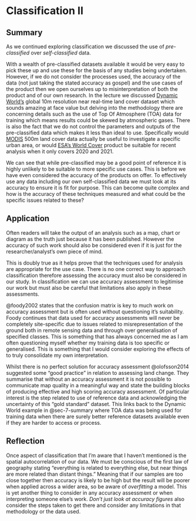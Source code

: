 # Classification II

## Summary {#sec-7-summary}

As we continued exploring classification we discussed the use of *pre-classified* over *self-classified* data.

With a wealth of pre-classified datasets available it would be very easy to pick these up and use these for the basis of any studies being undertaken. However, if we do not consider the processes used, the accuracy of the data (not just taking the stated accuracy as gospel) and the use cases of the product then we open ourselves up to misinterpretation of both the product and of our own research. In the lecture we discussed [Dynamic World's](https://www.dynamicworld.app/explore/) global 10m resolution near real-time land cover dataset which sounds amazing at face value but delving into the methodology there are concerning details such as the use of Top Of Atmosphere (TOA) data for training which means results could be skewed by atmospheric gases. There is also the fact that we do not control the parameters and outputs of the pre-classified data which makes it less than ideal to use. Specifically would [MODIS](https://modis.gsfc.nasa.gov/data/dataprod/mod12.php) 500m land cover data actually be useful to investigate a specific urban area, or would [ESA's World Cover](https://viewer.esa-worldcover.org/worldcover/) product be suitable for recent analysis when it only covers 2020 and 2021.

We can see that while pre-classified may be a good point of reference it is highly unlikely to be suitable to more specific use cases. This is before we have even considered the accuracy of the products on offer. To effectively use any data including our own self-classified data we must look at its accuracy to ensure it is fit for purpose. This can become quite complex and how is the accuracy of these techniques measured and what could be the specific issues related to these?

## Application {#sec-7-application}

Often readers will take the output of an analysis such as a map, chart or diagram as the truth just because it has been published. However the accuracy of such work should also be considered even if it is just for the researcher/analyst's own piece of mind.

This is doubly true as it helps prove that the techniques used for analysis are appropriate for the use case. There is no one correct way to approach classification therefore assessing the accuracy must also be considered in our study. In classification we can use accuracy assessment to legitimise our work but must also be careful that limitations also apply in these assessments.

@foody2002 states that the confusion matrix is key to much work on accuracy assessment but is often used without questioning it's suitability. Foody continues that data used for accuracy assessments will never be completely site-specific due to issues related to misrepresentation of the ground both in remote sensing data and through over generalisation of specified classes. This is something that has always concerned me as I am often questioning myself whether my training data is too specific or generalised. This is something that I would consider exploring the effects of to truly consolidate my own interpretation.

Whilst there is no perfect solution for accuracy assessment @olofsson2014 suggested some "good practice" in relation to assessing land change. They summarise that without an accuracy assessment it is not possible to communicate map quality in a meaningful way and state the building blocks of producing effective and high scoring accuracy assessment. Of particular interest is the step related to use of reference data and acknowledging the uncertainty of this "gold standard" dataset. This links back to the Dynamic World example in @sec-7-summary where TOA data was being used for training data when there are surely better reference datasets available even if they are harder to access or process.

## Reflection {#sec-7-reflection}

Once aspect of classification that I'm aware that I haven't mentioned is the spatial autocorrelation of our data. We must be conscious of the first law of geography stating "everything is related to everything else, but near things are more related than distant things." Meaning that if our samples are too close together then accuracy is likely to be high but the result will be poorer when applied across a wider area, so be aware of *overfitting* a model. This is yet another thing to consider in any accuracy assessment or when interpreting someone else's work. *Don't just look at accuracy figures* also consider the steps taken to get there and consider any limitations in that methodology or the data used.
